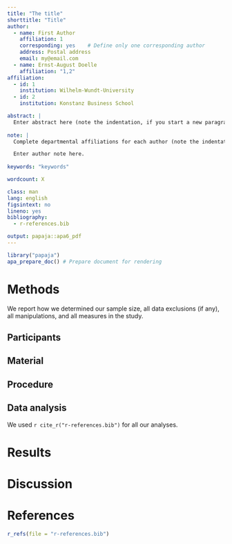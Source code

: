 ```yaml
---
title: "The title"
shorttitle: "Title"
author: 
  - name: First Author
    affiliation: 1
    corresponding: yes    # Define only one corresponding author
    address: Postal address
    email: my@email.com
  - name: Ernst-August Doelle
    affiliation: "1,2"
affiliation:
  - id: 1
    institution: Wilhelm-Wundt-University
  - id: 2
    institution: Konstanz Business School

abstract: |
  Enter abstract here (note the indentation, if you start a new paragraph).
  
note: |  
  Complete departmental affiliations for each author (note the indentation, if you start a new paragraph).

  Enter author note here.
  
keywords: "keywords"

wordcount: X

class: man
lang: english
figsintext: no
lineno: yes
bibliography:
  - r-references.bib

output: papaja::apa6_pdf
---
```


```r
library("papaja")
apa_prepare_doc() # Prepare document for rendering
```


# Methods
We report how we determined our sample size, all data exclusions (if any), all manipulations, and all measures in the study. <!-- 21-word solution (Simmons, Nelson & Simonsohn, 2012; retrieved from http://ssrn.com/abstract=2160588) -->

## Participants

## Material

## Procedure

## Data analysis
We used `r cite_r("r-references.bib")` for all our analyses.


# Results

# Discussion


\newpage

# References
```r
r_refs(file = "r-references.bib")
```

\setlength{\parindent}{-0.5in}
\setlength{\leftskip}{0.5in}
\setlength{\parskip}{8pt}
